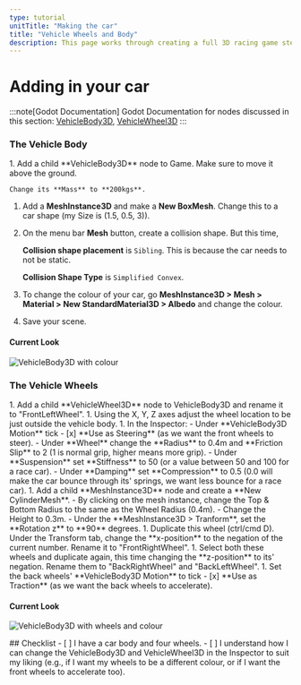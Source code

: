 ```yaml
---
type: tutorial
unitTitle: "Making the car"
title: "Vehicle Wheels and Body"
description: This page works through creating a full 3D racing game step-by-step
---
```



# Adding in your car

:::note[Godot Documentation]
Godot Documentation for nodes discussed in this section:
[VehicleBody3D](https://docs.godotengine.org/en/stable/classes/class_vehiclebody3d.html#vehiclebody3d), [VehicleWheel3D](https://docs.godotengine.org/en/stable/classes/class_vehiclewheel3d.html)
:::

### The Vehicle Body
<Steps>
1. Add a child **VehicleBody3D** node to Game. Make sure to move it above the ground.
    
    Change its **Mass** to **200kgs**.
1. Add a **MeshInstance3D** and make a **New BoxMesh**. Change this to a car shape (my Size is (1.5, 0.5, 3)).
1. On the menu bar **Mesh** button, create a collision shape. But this time,
    
    **Collision shape placement** is `Sibling`. This is because the car needs to not be static.

    **Collision Shape Type** is `Simplified Convex`.
1. To change the colour of your car, go **MeshInstance3D > Mesh > Material > New StandardMaterial3D > Albedo** and change the colour.
1. Save your scene.
</Steps>

#### Current Look

![VehicleBody3D with colour](/src/assets/godot/3DRacing/VehicleBodySimple.png)


### The Vehicle Wheels
<Steps>
1. Add a child **VehicleWheel3D** node to VehicleBody3D and rename it to "FrontLeftWheel".
1. Using the X, Y, Z axes adjust the wheel location to be just outside the vehicle body.
1. In the Inspector:
    - Under **VehicleBody3D Motion** tick
        - [x] **Use as Steering** (as we want the front wheels to steer).
    - Under **Wheel** change the **Radius** to 0.4m and **Friction Slip** to 2 (1 is normal grip, higher means more grip).
    - Under **Suspension** set **Stiffness** to 50 (or a value between 50 and 100 for a race car).
    - Under **Damping** set **Compression** to 0.5 (0.0 will make the car bounce through its' springs, we want less bounce for a race car).
1. Add a child **MeshInstance3D** node and create a **New CylinderMesh**.
    - By clicking on the mesh instance, change the Top & Bottom Radius to the same as the Wheel Radius (0.4m).
    - Change the Height to 0.3m.
    - Under the **MeshInstance3D > Tranform**, set the **Rotation z** to **90** degrees.
1. Duplicate this wheel (ctrl/cmd D). Under the Transform tab, change the **x-position** to the negation of the current number. Rename it to "FrontRightWheel".
1. Select both these wheels and duplicate again, this time changing the **z-position** to its' negation. Rename them to "BackRightWheel" and "BackLeftWheel".
1. Set the back wheels' **VehicleBody3D Motion** to tick
     - [x] **Use as Traction** (as we want the back wheels to accelerate).
</Steps>


#### Current Look
![VehicleBody3D with wheels and colour](/src/assets/godot/3DRacing/VehicleWheelsSimple.png)

<Box>
## Checklist
<Checklist>
- [ ] I have a car body and four wheels.
- [ ] I understand how I can change the VehicleBody3D and VehicleWheel3D in the Inspector to suit my liking (e.g., if I want my wheels to be a different colour, or if I want the front wheels to accelerate too).
</Checklist>
</Box>